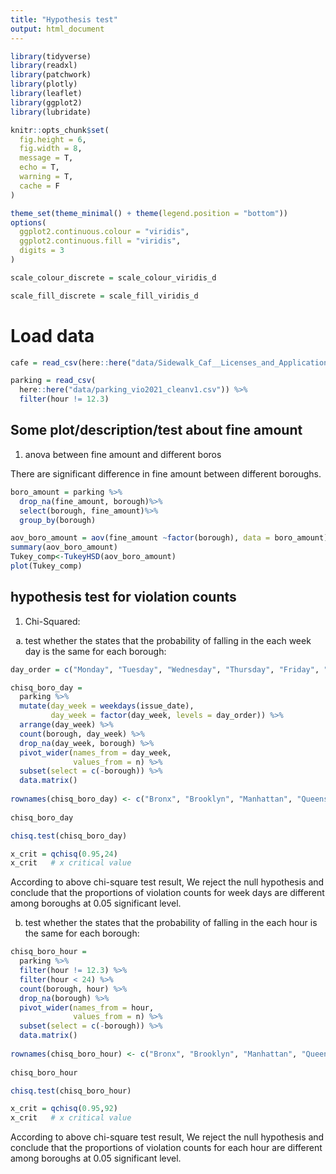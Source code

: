 ```yaml
---
title: "Hypothesis test"
output: html_document
---
```


```r
library(tidyverse)
library(readxl)
library(patchwork)
library(plotly)
library(leaflet)
library(ggplot2)
library(lubridate)

knitr::opts_chunk$set(
  fig.height = 6,
  fig.width = 8,
  message = T,
  echo = T,
  warning = T,
  cache = F
)

theme_set(theme_minimal() + theme(legend.position = "bottom"))
options(
  ggplot2.continuous.colour = "viridis",
  ggplot2.continuous.fill = "viridis",
  digits = 3
)

scale_colour_discrete = scale_colour_viridis_d

scale_fill_discrete = scale_fill_viridis_d

```

# Load data
```r
cafe = read_csv(here::here("data/Sidewalk_Caf__Licenses_and_Applications_clean.csv"))

parking = read_csv(
  here::here("data/parking_vio2021_cleanv1.csv")) %>% 
  filter(hour != 12.3) 

```


## Some plot/description/test about fine amount

1. anova between fine amount and different boros

There are significant difference in fine amount between different boroughs.
```r
boro_amount = parking %>% 
  drop_na(fine_amount, borough)%>%
  select(borough, fine_amount)%>%
  group_by(borough) 

aov_boro_amount = aov(fine_amount ~factor(borough), data = boro_amount)
summary(aov_boro_amount)
Tukey_comp<-TukeyHSD(aov_boro_amount)
plot(Tukey_comp)
```
  
  
  
## hypothesis test for violation counts

1. Chi-Squared: 

a) test whether the states that the probability of falling in the each week day is the same for each borough:

```r


day_order = c("Monday", "Tuesday", "Wednesday", "Thursday", "Friday", "Saturday", "Sunday")

chisq_boro_day = 
  parking %>% 
  mutate(day_week = weekdays(issue_date),
         day_week = factor(day_week, levels = day_order)) %>% 
  arrange(day_week) %>% 
  count(borough, day_week) %>% 
  drop_na(day_week, borough) %>% 
  pivot_wider(names_from = day_week,
              values_from = n) %>% 
  subset(select = c(-borough)) %>% 
  data.matrix() 
 
rownames(chisq_boro_day) <- c("Bronx", "Brooklyn", "Manhattan", "Queens", "Staten Island")
 
chisq_boro_day

chisq.test(chisq_boro_day)

x_crit = qchisq(0.95,24)
x_crit   # x critical value
```

According to above chi-square test result,  We reject the null hypothesis and conclude that the proportions of violation counts for week days are different among boroughs at 0.05 significant level.  



b) test whether the states that the probability of falling in the each hour is the same for each borough:

```r


chisq_boro_hour = 
  parking %>% 
  filter(hour != 12.3) %>% 
  filter(hour < 24) %>% 
  count(borough, hour) %>% 
  drop_na(borough) %>% 
  pivot_wider(names_from = hour,
              values_from = n) %>% 
  subset(select = c(-borough)) %>% 
  data.matrix() 
 
rownames(chisq_boro_hour) <- c("Bronx", "Brooklyn", "Manhattan", "Queens", "Staten Island")
 
chisq_boro_hour

chisq.test(chisq_boro_hour)

x_crit = qchisq(0.95,92)
x_crit   # x critical value
```

According to above chi-square test result,  We reject the null hypothesis and conclude that the proportions of violation counts for each hour are different among boroughs at 0.05 significant level.






